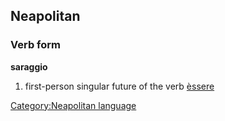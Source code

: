 ==Neapolitan==
===Verb form===
'''saraggio'''
# first-person singular future of the verb [[èssere]]
[[Category:Neapolitan language]]